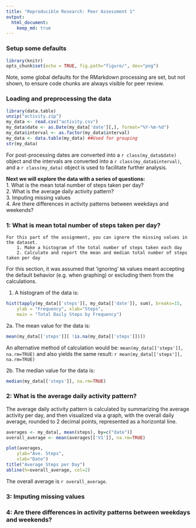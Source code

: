 ```yaml
---
title: "Reproducible Research: Peer Assessment 1"
output: 
  html_document:
    keep_md: true
---
```


### Setup some defaults
```r
library(knitr)
opts_chunk$set(echo = TRUE, fig.path="figure/", dev="png")
```

Note, some global defaults for the RMarkdown processing are set, but not shown, to ensure code chunks are always visible for peer review.

### Loading and preprocessing the data

```r
library(data.table)
unzip("activity.zip")
my_data <- read.csv("activity.csv")
my_data$date <- as.Date(my_data['date'][,], format="%Y-%m-%d")
my_data$interval <- as.factor(my_data$interval)
my_data <- data.table(my_data) ##Used for grouping
str(my_data)
```

For post-processing dates are converted into a ```r class(my_data$date)``` object and the intervals are converted into a ```r class(my_data$interval)```, and a ```r class(my_data)``` object is used to facilitate further analysis.

**Next we will explore the data with a series of questions:**  
1. What is the mean total number of steps taken per day?  
2. What is the average daily activity pattern?  
3. Imputing missing values  
4. Are there differences in activity patterns between weekdays and weekends?  

### 1: What is mean total number of steps taken per day?

    For this part of the assignment, you can ignore the missing values in the dataset.  
        1. Make a histogram of the total number of steps taken each day  
        2. Calculate and report the mean and median total number of steps taken per day  

For this section, it was assumed that 'ignoring' ```NA``` values meant accepting the default behavior (e.g. when graphing) or excluding them from the calculations.

1. A histogram of the data is:
```r
hist(tapply(my_data[['steps']], my_data[['date']], sum), breaks=15,
    ylab = "Frequency", xlab="Steps", 
    main = "Total Daily Steps by Frequency")
```

2a. The mean value for the data is:
```r
mean(my_data[['steps']][ !is.na(my_data[['steps']])])
```

An alternative method of calculation would be: ```mean(my_data[['steps']], na.rm=TRUE)``` and also yields the same result: ```r mean(my_data[['steps']], na.rm=TRUE)```

2b. The median value for the data is:
```r
median(my_data[['steps']], na.rm=TRUE)
```

### 2: What is the average daily activity pattern?

The average daily activity pattern is calculated by summarizing the average activity per day, and then visualized via a graph, with the overall daily average, rounded to 2 decimal points, represented as a horizontal line.

```r
averages <- my_data[, mean(steps), by=c("date")]
overall_average <- mean(averages[['V1']], na.rm=TRUE)

plot(averages, 
    ylab="Ave. Steps",
    xlab="Date")
title("Average Steps per Day")
abline(h=overall_average, col=2)
```

The overall average is ```r overall_average```.


### 3: Imputing missing values


### 4: Are there differences in activity patterns between weekdays and weekends?


